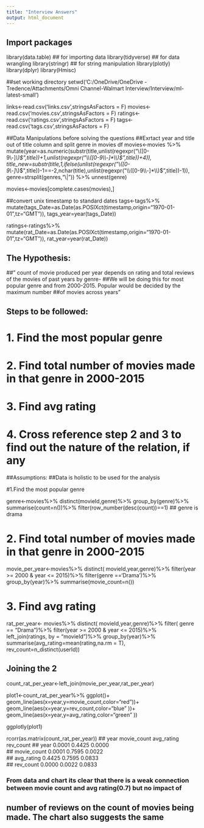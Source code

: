 ---
title: "Interview Answers"
output: html_document
---
## Import packages

library(data.table) ## for importing data
library(tidyverse) ## for data wrangling
library(stringr) ## for string manipulation
library(plotly)
library(dplyr)
library(Hmisc)

##set working directory
setwd('C:/OneDrive/OneDrive - Tredence/Attachments/Omni Channel-Walmart Interview/Interview/ml-latest-small')

links<-read.csv('links.csv',stringsAsFactors = F)
movies<-read.csv('movies.csv',stringsAsFactors = F)
ratings<-read.csv('ratings.csv',stringsAsFactors = F)
tags<-read.csv('tags.csv',stringsAsFactors = F)

##Data Manipulations before solving the questions
##Exrtact year and title out of title column and split genre in movies df
movies<-movies %>%  
  mutate(year=as.numeric(substr(title,unlist(regexpr("\\([0-9\\-]*\\)$",title))+1,unlist(regexpr("\\([0-9\\-]*\\)$",title))+4)),
         title_new=substr(title,1,ifelse(unlist(regexpr("\\([0-9\\-]*\\)$",title))-1==-2,nchar(title),unlist(regexpr("\\([0-9\\-]*\\)$",title))-1)),
         genre=strsplit(genres,"\\|")) %>%
  unnest(genre)

movies<-movies[complete.cases(movies),]

##convert unix timestamp to standard dates
tags<-tags%>% mutate(tags_Date=as.Date(as.POSIXct(timestamp,origin="1970-01-01",tz="GMT")),
                     tags_year=year(tags_Date))

ratings<-ratings%>% mutate(rat_Date=as.Date(as.POSIXct(timestamp,origin="1970-01-01",tz="GMT")),
                           rat_year=year(rat_Date))


## The Hypothesis:
##" count of movie produced per year depends on rating and total reviews of the movies of past years by genre- 
##We will be doing this for most popular genre and from 2000-2015. Popular would be decided by the maximum number 
##of movies across  years"

## Steps to be followed:
# 1. Find the most popular genre
# 2. Find total number of movies made in that genre in 2000-2015
# 3. Find avg rating
# 4. Cross reference step 2 and 3 to find out the nature of the relation, if any

##Assumptions:
##Data is holistic to be used for the analysis

#1.Find the most popular genre

genre<-movies%>%
      distinct(movieId,genre)%>%
      group_by(genre)%>% summarise(count=n())%>% filter(row_number(desc(count))==1)
## genre is drama

# 2. Find total number of movies made in that genre in 2000-2015

movie_per_year<-movies%>%
                distinct( movieId,year,genre)%>%
                filter(year >= 2000 & year <= 2015)%>%
                filter(genre =='Drama')%>%
                group_by(year)%>%
                summarise(movie_count=n())


# 3. Find avg rating

rat_per_year<- movies%>%
               distinct( movieId,year,genre)%>%
               filter( genre == "Drama")%>%
               filter(year >= 2000 & year <= 2015)%>%
               left_join(ratings, by = "movieId")%>%
               group_by(year)%>%
               summarise(avg_rating=mean(rating,na.rm = T),
                         rev_count=n_distinct(userId))

## Joining the 2

count_rat_per_year<-left_join(movie_per_year,rat_per_year)

plot1<-count_rat_per_year%>%
      ggplot()+ geom_line(aes(x=year,y=movie_count,color="red"))+
      geom_line(aes(x=year,y=rev_count,color="blue" ))+
      geom_line(aes(x=year,y=avg_rating,color="green" ))

ggplotly(plot1)
        
rcorr(as.matrix(count_rat_per_year))
##            year   movie_count avg_rating rev_count
## year               0.0001      0.4425     0.0000   
## movie_count 0.0001             0.7595     0.0022   
## avg_rating  0.4425 0.7595                 0.0833   
## rev_count   0.0000 0.0022      0.0833

### From data and chart its clear that there is a weak connection between movie count and avg rating(0.7) but no impact of 
## number of reviews on the count of movies being made. The chart also suggests the same

